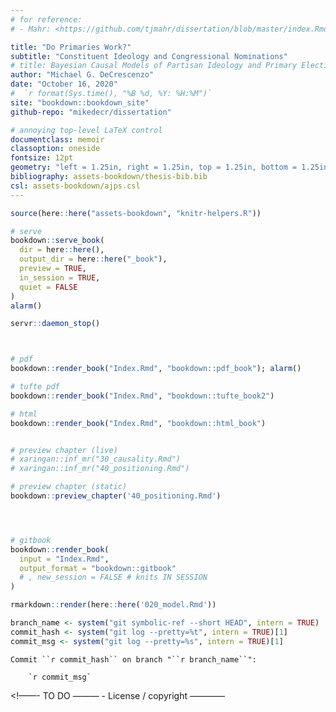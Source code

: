 ```yaml
---
# for reference:
# - Mahr: <https://github.com/tjmahr/dissertation/blob/master/index.Rmd>

title: "Do Primaries Work?"
subtitle: "Constituent Ideology and Congressional Nominations" 
# title: Bayesian Causal Models of Partisan Ideology and Primary Elections
author: "Michael G. DeCrescenzo"
date: "October 16, 2020"
#  `r format(Sys.time(), "%B %d, %Y: %H:%M")` 
site: "bookdown::bookdown_site"
github-repo: "mikedecr/dissertation"

# annoying top-level LaTeX control
documentclass: memoir
classoption: oneside
fontsize: 12pt
geometry: "left = 1.25in, right = 1.25in, top = 1.25in, bottom = 1.25in"
bibliography: assets-bookdown/thesis-bib.bib
csl: assets-bookdown/ajps.csl
---
```




```r
source(here::here("assets-bookdown", "knitr-helpers.R"))
```


<!--     --- R E N D E R I N G --- 
NOTE: 
  if you move writing into subfolders: 
  setwd(here::here("writing")); render_*(...); setwd(here::here())
-->

```r

# serve
bookdown::serve_book(
  dir = here::here(), 
  output_dir = here::here("_book"), 
  preview = TRUE, 
  in_session = TRUE, 
  quiet = FALSE
)
alarm()

servr::daemon_stop()



# pdf
bookdown::render_book("Index.Rmd", "bookdown::pdf_book"); alarm()

# tufte pdf
bookdown::render_book("Index.Rmd", "bookdown::tufte_book2")

# html
bookdown::render_book("Index.Rmd", "bookdown::html_book")


# preview chapter (live)
# xaringan::inf_mr("30_causality.Rmd")
# xaringan::inf_mr("40_positioning.Rmd")

# preview chapter (static)
bookdown::preview_chapter('40_positioning.Rmd')




# gitbook
bookdown::render_book(
  input = "Index.Rmd", 
  output_format = "bookdown::gitbook"
  # , new_session = FALSE # knits IN SESSION
)

```

```r
rmarkdown::render(here::here('020_model.Rmd'))
```





<!------- TO DO ---------
- Fix this git stuff
------------------------->


<!-- git info  -->
```r
branch_name <- system("git symbolic-ref --short HEAD", intern = TRUE)
commit_hash <- system("git log --pretty=%t", intern = TRUE)[1]
commit_msg <- system("git log --pretty=%s", intern = TRUE)[1]
```


<!-- appears on page 1 if HTML -->
```block
Commit ``r commit_hash`` on branch "``r branch_name``":

    `r commit_msg`
```





<!------- TO DO ---------
- License / copyright
------------



